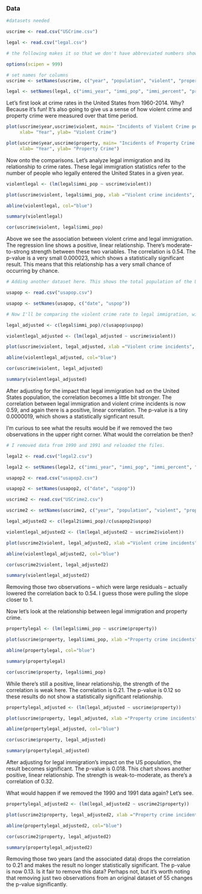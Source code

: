 

### Data

```{r}

#datasets needed

uscrime <- read.csv("USCrime.csv")

legal <- read.csv("legal.csv")

# the following makes it so that we don't have abbreviated numbers showing in the x and y axes.

options(scipen = 999)

# set names for columns
uscrime <- setNames(uscrime, c("year", "population", "violent", "property", "violent_percentage", "pre"))

legal <- setNames(legal, c("immi_year", "immi_pop", "immi_percent", "pre2"))

```

Let's first look at crime rates in the United States from 1960-2014. Why? Because it's fun! It's also going to give us a sense of how violent crime and property crime were measured over that time period.

```{r}

plot(uscrime$year,uscrime$violent, main= "Incidents of Violent Crime per 100,000 people", 
     xlab= "Year", ylab= "Violent Crime") 

plot(uscrime$year,uscrime$property, main= "Incidents of Property Crime per 100,000 people", 
     xlab= "Year", ylab= "Property Crime") 
```

Now onto the comparisons. Let's analyze legal immigration and its relationship to crime rates. These legal immigration statistics refer to the number of people who legally entered the United States in a given year.  

```{r}

violentlegal <- (lm(legal$immi_pop ~ uscrime$violent))

plot(uscrime$violent, legal$immi_pop, xlab ="Violent crime incidents", ylab ="Immigrants in a year")

abline(violentlegal, col="blue")

summary(violentlegal)

cor(uscrime$violent, legal$immi_pop)

```

Above we see the association between violent crime and legal immigration. The regression line shows a positive, linear relationship. There's moderate-to-strong strength between these two variables. The correlation is 0.54. The p-value is a very small 0.000023, which shows a statistically significant result. This means that this relationship has a very small chance of occurring by chance.


```{r}
# Adding another dataset here. This shows the total population of the United States on an annual basis. I'm using this as my denominator when seeing how big of a proportion -- year by year -- an immigration category is of the overall US population.

usapop <- read.csv("usapop.csv")

usapop <- setNames(usapop, c("date", "uspop"))

# Now I'll be comparing the violent crime rate to legal immigration, with legal immigration as a proportion of the overall US population. 

legal_adjusted <- c(legal$immi_pop)/c(usapop$uspop)

violentlegal_adjusted <- (lm(legal_adjusted ~ uscrime$violent))

plot(uscrime$violent, legal_adjusted, xlab ="Violent crime incidents", ylab ="Immigrants as proportion")

abline(violentlegal_adjusted, col="blue")

cor(uscrime$violent, legal_adjusted)

summary(violentlegal_adjusted)

```

After adjusting for the impact that legal immigration had on the United States population, the correlation becomes a little bit stronger. The correlation between legal immigration and violent crime incidents is now 0.59, and again there is a positive, linear correlation. The p-value is a tiny 0.0000019, which shows a statistically signficant result.

I'm curious to see what the results would be if we removed the two observations in the upper right corner. What would the correlation be then?

```{r}

# I removed data from 1990 and 1991 and reloaded the files.

legal2 <- read.csv("legal2.csv")

legal2 <- setNames(legal2, c("immi_year", "immi_pop", "immi_percent", "pre2"))

usapop2 <- read.csv("usapop2.csv")

usapop2 <- setNames(usapop2, c("date", "uspop"))

uscrime2 <- read.csv("USCrime2.csv")

uscrime2 <- setNames(uscrime2, c("year", "population", "violent", "property", "violent_percentage", "pre"))

legal_adjusted2 <- c(legal2$immi_pop)/c(usapop2$uspop)

violentlegal_adjusted2 <- (lm(legal_adjusted2 ~ uscrime2$violent))

plot(uscrime2$violent, legal_adjusted2, xlab ="Violent crime incidents", ylab ="Immigrants as proportion")

abline(violentlegal_adjusted2, col="blue")

cor(uscrime2$violent, legal_adjusted2)

summary(violentlegal_adjusted2)


```

Removing those two observations -- which were large residuals -- actually lowered the correlation back to 0.54. I guess those were pulling the slope closer to 1. 

Now let's look at the relationship between legal immigration and property crime.

```{r}

propertylegal <- (lm(legal$immi_pop ~ uscrime$property))

plot(uscrime$property, legal$immi_pop, xlab ="Property crime incidents", ylab ="Immigrants in a year")

abline(propertylegal, col="blue")

summary(propertylegal)

cor(uscrime$property, legal$immi_pop)

```

While there's still a positive, linear relationship, the strength of the correlation is weak here. The correlation is 0.21. The p-value is 0.12 so these results do not show a statistically significant relationship.

```{r}

propertylegal_adjusted <- (lm(legal_adjusted ~ uscrime$property))

plot(uscrime$property, legal_adjusted, xlab ="Property crime incidents", ylab ="Immigrants as proportion")

abline(propertylegal_adjusted, col="blue")

cor(uscrime$property, legal_adjusted)

summary(propertylegal_adjusted)

```

After adjusting for legal immigration's impact on the US population, the result becomes significant. The p-value is 0.018. This chart shows another positive, linear relationship. The strength is weak-to-moderate, as there's a correlation of 0.32.

What would happen if we removed the 1990 and 1991 data again? Let's see.

```{r}

propertylegal_adjusted2 <- (lm(legal_adjusted2 ~ uscrime2$property))

plot(uscrime2$property, legal_adjusted2, xlab ="Property crime incidents", ylab ="Immigrants as proportion")

abline(propertylegal_adjusted2, col="blue")

cor(uscrime2$property, legal_adjusted2)

summary(propertylegal_adjusted2)

```

Removing those two years (and the associated data) drops the correlation to 0.21 and makes the result no longer statistically significant. The p-value is now 0.13. Is it fair to remove this data? Perhaps not, but it's worth noting that removing just two observations from an original dataset of 55 changes the p-value significantly. 

